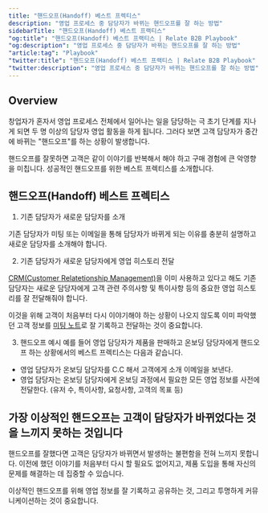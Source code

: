 ```yaml
---
title: "핸드오프(Handoff) 베스트 프렉티스"
description: "영업 프로세스 중 담당자가 바뀌는 핸드오프를 잘 하는 방법"
sidebarTitle: "핸드오프(Handoff) 베스트 프랙티스"
"og:title": "핸드오프(Handoff) 베스트 프랙티스 | Relate B2B Playbook"
"og:description": "영업 프로세스 중 담당자가 바뀌는 핸드오프를 잘 하는 방법"
"article:tag": "Playbook"
"twitter:title": "핸드오프(Handoff) 베스트 프랙티스 | Relate B2B Playbook"
"twitter:description": "영업 프로세스 중 담당자가 바뀌는 핸드오프를 잘 하는 방법"
---
```


## Overview

창업자가 혼자서 영업 프로세스 전체에서 일어나는 일을 담당하는 극 초기 단계를 지나게 되면 두 명 이상의 담당자 영업 활동을 하게 됩니다. 그러다 보면 고객 담당자가 중간에 바뀌는 "핸드오프"를 하는 상황이 발생합니다.

핸드오프를 잘못하면 고객은 같이 이야기를 반복해서 해야 하고 구매 경험에 큰 악영향을 미칩니다. 성공적인 핸드오프를 위한 베스트 프렉티스를 소개합니다. 

## 핸드오프(Handoff) 베스트 프렉티스

1. 기존 담당자가 새로운 담당자를 소개

기존 담당자가 미팅 또는 이메일을 통해 담당자가 바뀌게 되는 이유를 충분히 설명하고 새로운 담당자를 소개해야 합니다. 

2. 기존 담당자가 새로운 담당자에게 영업 히스토리 전달

[CRM(Customer Relatetionship Management)](https://www.relate.kr/blog/what-is-crm/)을 이미 사용하고 있다고 해도 기존 담당자는 새로운 담당자에게 고객 관련 주의사항 및 특이사항 등의 중요한 영업 히스토리를 잘 전달해줘야 합니다. 

이것을 위해 고객이 처음부터 다시 이야기해야 하는 상황이 나오지 않도록 이미 파악했던 고객 정보를 [미팅 노트](https://www.relate.kr/blog/sales-notes/)로 잘 기록하고 전달하는 것이 중요합니다. 

3. 핸드오프 예시
예를 들어 영업 담당자가 제품을 판매하고 온보딩 담당자에게 핸드오프 하는 상황에서의 베스트 프렉티스는 다음과 같습니다. 
- 영업 담당자가 온보딩 담당자를 C.C 해서 고객에게 소개 이메일을 보낸다. 
- 영업 담당자는 온보딩 담당자에게 온보딩 과정에서 필요한 모든 영업 정보를 사전에 전달한다. (유저 수, 특이사항, 요청사항, 고객의 목표 등)

## 가장 이상적인 핸드오프는 고객이 담당자가 바뀌었다는 것을 느끼지 못하는 것입니다

핸드오프를 잘했다면 고객은 담당자가 바뀌면서 발생하는 불편함을 전혀 느끼지 못합니다. 이전에 했던 이야기를 처음부터 다시 할 필요도 없어지고, 제품 도입을 통해 자신의 문제를 해결하는 데 집중할 수 있습니다. 

이상적인 핸드오프를 위해 영업 정보를 잘 기록하고 공유하는 것, 그리고 투명하게 커뮤니케이션하는 것이 중요합니다. 